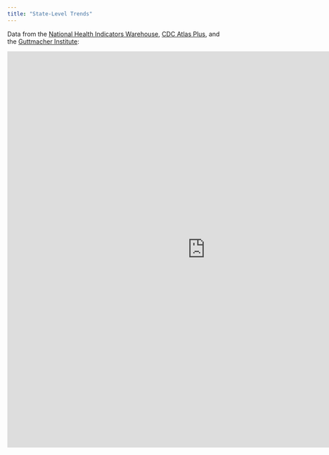 ```yaml
---
title: "State-Level Trends"
---
```


Data from the <a href = "https://www.healthindicators.gov/">National Health Indicators Warehouse</a>, <a href = "https://gis.cdc.gov/grasp/nchhstpatlas/main.html">CDC Atlas Plus</a>, and the <a href="https://www.guttmacher.org/state-policy/explore/sex-and-hiv-education">Guttmacher Institute</a>:

<iframe src=" https://rdportman.shinyapps.io/app1/" style="border: none; width: 900px; height: 900px"></iframe>
